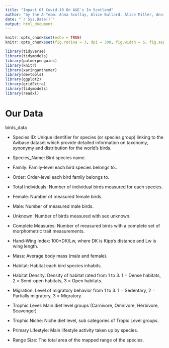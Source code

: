 ```yaml
---
title: "Impact Of Covid-19 On A&E's In Scotland"
author: "by the A-Team: Anna Scollay, Alice Bullard, Alice Miller, Annie O'Dell"
date: "`r Sys.Date()`"
output: html_document
---
```


```r
knitr::opts_chunk$set(echo = TRUE)
knitr::opts_chunk$set(fig.retina = 3, dpi = 300, fig.width = 6, fig.asp = 0.618, out.width = "80%") # for better picture resolution
```


```r
library(tidyverse)
library(tidymodels)
library(palmerpenguins)
library(knitr)
library(xaringanthemer)
library(devtools)
library(ggplot2)
library(gridExtra)
library(tidymodels)
library(readxl)
```
# Our Data

birds_data

- Species ID: Unique identifier for species (or species group) linking to the Avibase dataset which provide detailed information on taxonomy, synonymy and distribution for the world's birds.

- Species_Name: Bird species name.

- Family: Family-level each bird species belongs to..

- Order: Order-level each bird family belongs to.

- Total Individuals: Number of individual birds measured for each species.

- Female: Number of measured female birds.

- Male: Number of measured male birds.

- Unknown: Number of birds measured with sex unknown.

- Complete Measures: Number of measured birds with a complete set of morphometric trait measurements.

- Hand-Wing Index: 100*DK/Lw, where DK is Kipp’s distance and Lw is wing length.

- Mass: Average body mass (male and female).

- Habitat: Habitat each bird species inhabits.

- Habitat Density: Density of habitat rated from 1 to 3. 1 = Dense habitats, 2 = Semi-open habitats, 3 = Open habitats. 

- Migration: Level of migratory behavior from 1 to 3. 1 = Sedentary, 2 = Partially migratory, 3 = Migratory.

- Trophic Level: Main diet level groups (Carnivore, Omnivore, Herbivore, Scavenger)

- Trophic Niche: Niche diet level, sub categories of Tropic Level groups.

- Primary Lifestyle: Main lifestyle activity taken up by species.

- Range Size: The total area of the mapped range of the species.

